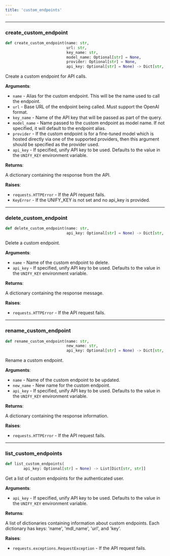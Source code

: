 ```yaml
---
title: 'custom_endpoints'
---
```


<a id="utils.custom_endpoints.create_custom_endpoint"></a>

---

### create\_custom\_endpoint

```python
def create_custom_endpoint(name: str,
                           url: str,
                           key_name: str,
                           model_name: Optional[str] = None,
                           provider: Optional[str] = None,
                           api_key: Optional[str] = None) -> Dict[str, Any]
```

Create a custom endpoint for API calls.

**Arguments**:

- `name` - Alias for the custom endpoint. This will be the name used to call the endpoint.
- `url` - Base URL of the endpoint being called. Must support the OpenAI format.
- `key_name` - Name of the API key that will be passed as part of the query.
- `model_name` - Name passed to the custom endpoint as model name. If not specified, it will default to the endpoint alias.
- `provider` - If the custom endpoint is for a fine-tuned model which is hosted directly via one of the supported providers,
  then this argument should be specified as the provider used.
- `api_key` - If specified, unify API key to be used. Defaults to the value in the `UNIFY_KEY` environment variable.
  

**Returns**:

  A dictionary containing the response from the API.
  

**Raises**:

- `requests.HTTPError` - If the API request fails.
- `KeyError` - If the UNIFY_KEY is not set and no api_key is provided.

<a id="utils.custom_endpoints.delete_custom_endpoint"></a>

---

### delete\_custom\_endpoint

```python
def delete_custom_endpoint(name: str,
                           api_key: Optional[str] = None) -> Dict[str, str]
```

Delete a custom endpoint.

**Arguments**:

- `name` - Name of the custom endpoint to delete.
- `api_key` - If specified, unify API key to be used. Defaults
  to the value in the `UNIFY_KEY` environment variable.
  

**Returns**:

  A dictionary containing the response message.
  

**Raises**:

- `requests.HTTPError` - If the API request fails.

<a id="utils.custom_endpoints.rename_custom_endpoint"></a>

---

### rename\_custom\_endpoint

```python
def rename_custom_endpoint(name: str,
                           new_name: str,
                           api_key: Optional[str] = None) -> Dict[str, Any]
```

Rename a custom endpoint.

**Arguments**:

- `name` - Name of the custom endpoint to be updated.
- `new_name` - New name for the custom endpoint.
- `api_key` - If specified, unify API key to be used. Defaults
  to the value in the `UNIFY_KEY` environment variable.
  

**Returns**:

  A dictionary containing the response information.
  

**Raises**:

- `requests.HTTPError` - If the API request fails.

<a id="utils.custom_endpoints.list_custom_endpoints"></a>

---

### list\_custom\_endpoints

```python
def list_custom_endpoints(
        api_key: Optional[str] = None) -> List[Dict[str, str]]
```

Get a list of custom endpoints for the authenticated user.

**Arguments**:

- `api_key` - If specified, unify API key to be used. Defaults
  to the value in the `UNIFY_KEY` environment variable.
  

**Returns**:

  A list of dictionaries containing information about custom endpoints.
  Each dictionary has keys: 'name', 'mdl_name', 'url', and 'key'.
  

**Raises**:

- `requests.exceptions.RequestException` - If the API request fails.

<a id="utils.supported_endpoints"></a>
